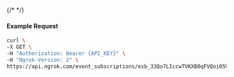 {/* <!-- Code generated for API Clients. DO NOT EDIT. --> */}

#### Example Request
```bash
curl \
-X GET \
-H "Authorization: Bearer {API_KEY}" \
-H "Ngrok-Version: 2" \
https://api.ngrok.com/event_subscriptions/esb_33Qo7LIccwTVKXB0qFVQoi05V8e/sources
```